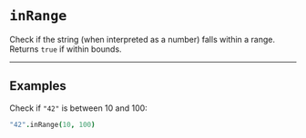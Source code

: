 # `inRange`

Check if the string (when interpreted as a number) falls within a range. Returns `true` if within bounds.

---

## Examples

Check if `"42"` is between 10 and 100:
```coffee
"42".inRange(10, 100)
```
